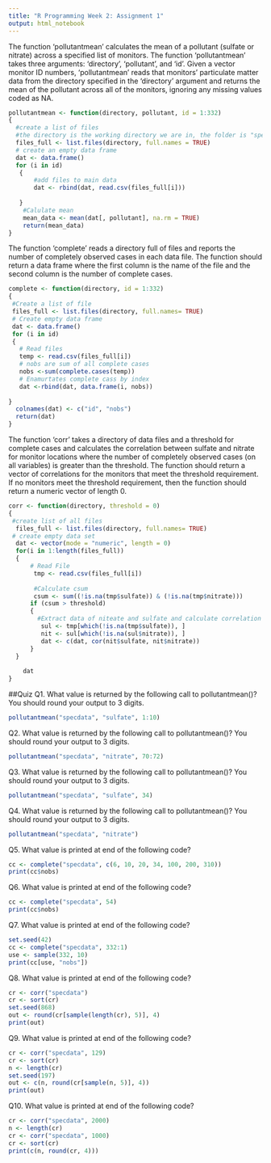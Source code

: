 ---
title: "R Programming Week 2: Assignment 1"
output: html_notebook
---


The function 'pollutantmean' calculates the mean of a pollutant (sulfate or nitrate) across a specified list of monitors. The function 'pollutantmean' takes three arguments: 'directory', 'pollutant', and 'id'. Given a vector monitor ID numbers, 'pollutantmean' reads that monitors' particulate matter data from the directory specified in the 'directory' argument and returns the mean of the pollutant across all of the monitors, ignoring any missing values coded as NA.
```{r}
pollutantmean <- function(directory, pollutant, id = 1:332)
{
  #create a list of files
  #the directory is the working directory we are in, the folder is "specdata"
  files_full <- list.files(directory, full.names = TRUE) 
  # create an empty data frame
  dat <- data.frame()
  for (i in id)
   {
       #add files to main data
       dat <- rbind(dat, read.csv(files_full[i]))
       
   }
    #Calulate mean
    mean_data <- mean(dat[, pollutant], na.rm = TRUE)
    return(mean_data)
}
```
The function 'complete' reads a directory full of files and reports the number of completely observed cases in each data file. The function should return a data frame where the first column is the name of the file and the second column is the number of complete cases. 
```{r}
complete <- function(directory, id = 1:332)
{
 #Create a list of file
 files_full <- list.files(directory, full.names= TRUE)
 # Create empty data frame 
 dat <- data.frame()
 for (i in id)
 {
   # Read files
   temp <- read.csv(files_full[i])
   # nobs are sum of all complete cases
   nobs <-sum(complete.cases(temp))
   # Enamurtates complete cass by index
   dat <-rbind(dat, data.frame(i, nobs))
   
}
  colnames(dat) <- c("id", "nobs")
  return(dat)
}
```
The function 'corr' takes a directory of data files and a threshold for complete cases and calculates the correlation between sulfate and nitrate for monitor locations where the number of completely observed cases (on all variables) is greater than the threshold. The function should return a vector of correlations for the monitors that meet the threshold requirement. If no monitors meet the threshold requirement, then the function should return a numeric vector of length 0.
```{r}
corr <- function(directory, threshold = 0)
{
 #create list of all files
  files_full <- list.files(directory, full.names= TRUE)
 # create empty data set
  dat <- vector(mode = "numeric", length = 0)
  for(i in 1:length(files_full))
  {
      # Read File
       tmp <- read.csv(files_full[i])
   
       #Calculate csum    
       csum <- sum((!is.na(tmp$sulfate)) & (!is.na(tmp$nitrate)))
      if (csum > threshold)
      {
        #Extract data of niteate and sulfate and calculate correlation between them
         sul <- tmp[which(!is.na(tmp$sulfate)), ]
         nit <- sul[which(!is.na(sul$nitrate)), ]
         dat <- c(dat, cor(nit$sulfate, nit$nitrate))
      }
  }
   
    dat
}
```
##Quiz
Q1. What value is returned by the following call to pollutantmean()? You should round your output to 3 digits.
```{r}
pollutantmean("specdata", "sulfate", 1:10)
```
Q2. What value is returned by the following call to pollutantmean()? You should round your output to 3 digits.
```{r}
pollutantmean("specdata", "nitrate", 70:72)
```
Q3. What value is returned by the following call to pollutantmean()? You should round your output to 3 digits.
```{r}
pollutantmean("specdata", "sulfate", 34)
```
Q4. What value is returned by the following call to pollutantmean()? You should round your output to 3 digits.
```{r}
pollutantmean("specdata", "nitrate")
```
Q5. What value is printed at end of the following code?
```{r}
cc <- complete("specdata", c(6, 10, 20, 34, 100, 200, 310))
print(cc$nobs)
```
Q6. What value is printed at end of the following code?
```{r}
cc <- complete("specdata", 54)
print(cc$nobs)
```
Q7. What value is printed at end of the following code?
```{r}
set.seed(42)
cc <- complete("specdata", 332:1)
use <- sample(332, 10)
print(cc[use, "nobs"])
```
Q8. What value is printed at end of the following code?
```{r}
cr <- corr("specdata")                
cr <- sort(cr)                
set.seed(868)                
out <- round(cr[sample(length(cr), 5)], 4)
print(out)
```
Q9. What value is printed at end of the following code?
```{r}
cr <- corr("specdata", 129)                
cr <- sort(cr)                
n <- length(cr)                
set.seed(197)                
out <- c(n, round(cr[sample(n, 5)], 4))
print(out)
```
Q10. What value is printed at end of the following code?
```{r}
cr <- corr("specdata", 2000)                
n <- length(cr)                
cr <- corr("specdata", 1000)                
cr <- sort(cr)
print(c(n, round(cr, 4)))
```
